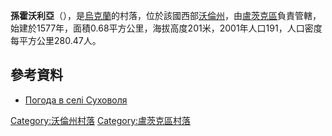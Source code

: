 {{coord|50|33|53|N|25|18|3|E|scale:30000|display=title}}

'''孫霍沃利亞'''（{{lang-uk|Суховоля}}），是[[烏克蘭|烏克蘭]]的村落，位於該國西部[[沃倫州|沃倫州]]，由[[盧茨克區|盧茨克區]]負責管轄，始建於1577年，面積0.68平方公里，海拔高度201米，2001年人口191，人口密度每平方公里280.47人。

==參考資料==
* [http://weather.in.ua/ua/volynskaja/25623 Погода в селі Суховоля]{{Wayback|url=http://weather.in.ua/ua/volynskaja/25623 |date=20111219110642 }}

[[Category:沃倫州村落|Category:沃倫州村落]]
[[Category:盧茨克區村落|Category:盧茨克區村落]]


{{Volyn-geo-stub}}